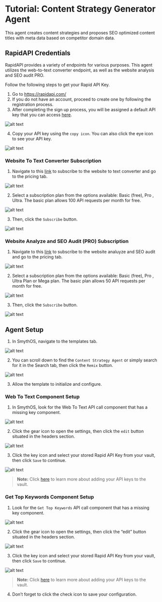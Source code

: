 # Tutorial: Content Strategy Generator Agent

This agent creates content strategies and proposes SEO optimized content titles with meta data based on competitor domain data.

<YouTube videoId="sD2bchP-Uoo" title="SmythOS - Content Strategy Generator Agent" />

## RapidAPI Credentials

RapidAPI provides a variety of endpoints for various purposes. This agent utilizes the web-to-text converter endpoint, as well as the website analysis and SEO audit PRO.

Follow the following steps to get your Rapid API Key.

1. Go to https://rapidapi.com/
2. If you do not have an account, proceed to create one by following the registration process.
3. After completing the sign up process, you will be assigned a default API key that you can access [here](https://rapidapi.com/developer/apps).

<Image src="/img/content_strategy_generator/Image 1.png" alt="alt text" />

4. Copy your API key using the `copy icon`. You can also click the eye icon to see your API key. 

<Image src="/img/content_strategy_generator/Image 2.png" alt="alt text" />

### Website To Text Converter Subscription

1. Navigate to this [link](https://rapidapi.com/evlar-evlar-default/api/website-to-text-converter) to subscribe to the website to text converter and go to the pricing tab.

<Image src="/img/content_strategy_generator/Image 3.png" alt="alt text" />

2. Select a subscription plan from the options available: Basic (free), Pro , Ultra. The basic plan allows 100 API requests per month for free.

<Image src="/img/content_strategy_generator/Image 4.png" alt="alt text" />

3. Then, click the `Subscribe` button.

<Image src="/img/content_strategy_generator/Image 5.png" alt="alt text" />

### Website Analyze and SEO Audit (PRO) Subscription

1. Navigate to this [link](https://rapidapi.com/ajithjojo1230/api/website-analyze-and-seo-audit-pro/) to subscribe to the website analuyze and SEO audit and go to the pricing tab.

<Image src="/img/content_strategy_generator/Image 6.png" alt="alt text" />

2. Select a subscription plan from the options available: Basic (free), Pro , Ultra Plan or Mega plan. The basic plan allows 50 API requests per month for free.

<Image src="/img/content_strategy_generator/Image 7.png" alt="alt text" />

3. Then, click the `Subscribe` button.

<Image src="/img/content_strategy_generator/Image 8.png" alt="alt text" />

## Agent Setup

1. In SmythOS, navigate to the templates tab.

<Image src="/img/content_strategy_generator/Image 9.png" alt="alt text" />

2. You can scroll down to find the `Content Strategy Agent` or simply search for it in the Search tab, then click the `Remix` button.

<Image src="/img/content_strategy_generator/Image 10.png" alt="alt text" />

3. Allow the template to initialize and configure.

### Web To Text Component Setup

1. In SmythOS, look for the Web To Text API call component that has a missing key component.

<Image src="/img/content_strategy_generator/Image 11.png" alt="alt text" />

2. Click the gear icon to open the settings, then click the `edit` button situated in the headers section.

<Image src="/img/content_strategy_generator/Image 12.png" alt="alt text" />

3. Click the key icon and select your stored Rapid API Key from your vault, then click `Save` to continue.

<Image src="/img/content_strategy_generator/Image 13.png" alt="alt text" />

> **Note:** Click [here](https://app.smythos.com/doc/#/vault/keysManagement?id=keys) to learn more about adding your API keys to the vault.

### Get Top Keywords Component Setup

1. Look for the `Get Top Keywords` API call component that has a missing key component.

<Image src="/img/content_strategy_generator/Image 14.png" alt="alt text" />

2. Click the gear icon to open the settings, then click the “edit” button situated in the headers section.

<Image src="/img/content_strategy_generator/Image 15.png" alt="alt text" />

3. Click the key icon and select your stored Rapid API Key from your vault, then click `Save` to continue.

<Image src="/img/content_strategy_generator/Image 16.png" alt="alt text" />

> **Note:** Click [here](https://app.smythos.com/doc/#/vault/keysManagement?id=keys) to learn more about adding your API keys to the vault.

4. Don’t forget to click the check icon to save your configuration.
